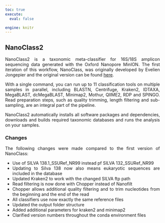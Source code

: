 ```yaml
---
toc: true
execute:
  eval: false

engine: knitr
---
```


<div style="text-align: justify">


## NanoClass2

NanoClass2 is a taxonomic meta-classifier for 16S/18S amplicon sequencing data generated with the Oxford Nanopore MinION. The first iteration of this workflow, NanoClass, was originally developed by Evelien Jongepier and the original version can be found [here](https://ejongepier.github.io/NanoClass/getting_started.html).

With a single command, you can run up to 11 classification tools on multiple samples in parallel, including BLASTN, Centrifuge, Kraken2, IDTAXA, MegaBLAST, dcMegaBLAST, Minimap2, Mothur, QIIME2, RDP and SPINGO. Read preparation steps, such as quality trimming, length filtering and sub-sampling, are an integral part of the pipeline.

NanoClass2 automatically installs all software packages and dependencies, downloads and builds required taxonomic databases and runs the analysis on your samples.


### Changes 

The following changes were made compared to the first version of NanoClass:

- Use of SILVA 138.1_SSURef_NR99 instead pf SILVA 132_SSURef_NR99
- Updating to Silva 138 now also means eukaryotic sequences are included in the database
- Updated Kraken2 to work with the changed SILVA ftp path
- Read filtering is now done with Chopper instead of Nanofilt
- Chopper allows additional quality filtering and to trim nucleotides from the beginning and the end of the read
- All classifiers use now exactly the same reference files
- Updated the output folder structure
- Added additional parameters for kraken2 and minimap2
- Clarified version numbers throughout the conda environment files